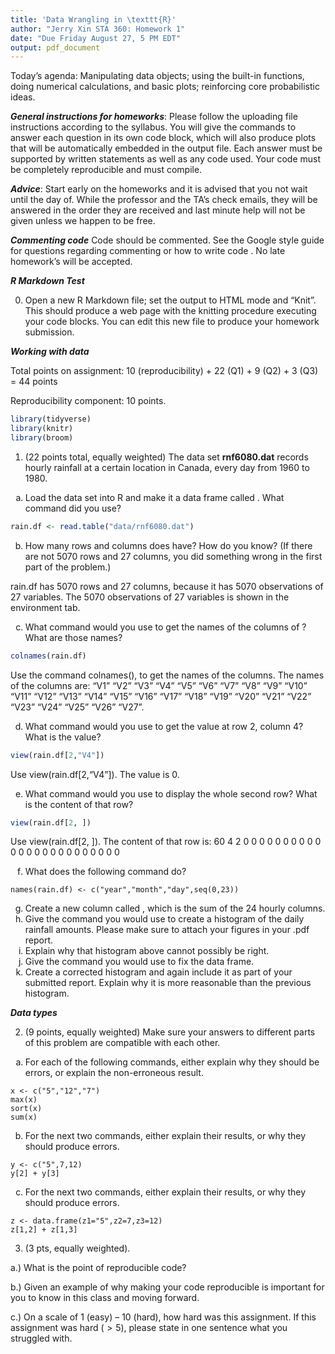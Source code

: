```yaml
---
title: 'Data Wrangling in \texttt{R}'
author: "Jerry Xin STA 360: Homework 1"
date: "Due Friday August 27, 5 PM EDT"
output: pdf_document
---
```


Today's agenda: Manipulating data objects; using the built-in functions, doing numerical calculations, and basic plots; reinforcing core probabilistic ideas.

***General instructions for homeworks***: Please follow the uploading file instructions according to the syllabus. You will give the commands to answer each question in its own code block, which will also produce plots that will be automatically embedded in the output file. Each answer must be supported by written statements as well as any code used. Your code must be completely reproducible and must compile. 

***Advice***: Start early on the homeworks and it is advised that you not wait until the day of. While the professor and the TA's check emails, they will be answered in the order they are received and last minute help will not be given unless we happen to be free.  

***Commenting code***
Code should be commented. See the Google style guide for questions regarding commenting or how to write 
code \url{https://google.github.io/styleguide/Rguide.xml}. No late homework's will be accepted.

***R Markdown Test***

0. Open a new R Markdown file; set the output to HTML mode and "Knit". This should produce a web page with the knitting procedure executing your code blocks. You can edit this new file to produce your homework submission.

***Working with data***

Total points on assignment: 10 (reproducibility) + 22 (Q1) + 9 (Q2) + 3 (Q3) = 44 points 

Reproducibility component: 10 points. 

```r
library(tidyverse)
library(knitr)
library(broom)
```

1.  (22 points total, equally weighted) The data set **rnf6080.dat** records hourly rainfall at a certain location in Canada, every day from 1960 to 1980.

a. Load the data set into R and make it a data frame called \texttt{rain.df}.  What command did you use?
```r
rain.df <- read.table("data/rnf6080.dat")
```

b. How many rows and columns does \texttt{rain.df} have?  How do you know?  (If there are not 5070 rows and 27 columns, you did something wrong in the first part of the problem.)

rain.df has 5070 rows and 27 columns, because it has 5070 observations of 27 variables. The 5070 observations of 27 variables is shown in the environment tab.

c. What command would you use to get the names of the columns of \texttt{rain.df}? What are those names?
```r
colnames(rain.df)
```
Use the command colnames(), to get the names of the columns. The names of the columns are: "V1"  "V2"  "V3"  "V4"  "V5"  "V6"  "V7"  "V8"  "V9"  "V10" "V11" "V12" "V13" "V14" "V15" "V16" "V17" "V18" "V19" "V20" "V21" "V22" "V23" "V24" "V25" "V26" "V27".

d. What command would you use to get the value at row 2, column 4? What is the value?
```r
view(rain.df[2,"V4"])
```
Use view(rain.df[2,"V4"]). The value is 0.


e. What command would you use to display the whole second row?  What is the content of that row?
```r
view(rain.df[2, ])
```
Use view(rain.df[2, ]). 
The content of that row is: 
60
4
2
0
0
0
0
0
0
0
0
0
0
0
0
0
0
0
0
0
0
0
0
0
0
0
0

f.  What does the following command do?
```
names(rain.df) <- c("year","month","day",seq(0,23))
```
g.  Create a new column called \texttt{daily}, which is the sum of the 24 hourly columns.
h. Give the command you would use to create a histogram of the daily rainfall amounts.  Please make sure to attach your figures in your .pdf report. 
i. Explain why that histogram above cannot possibly be right.
j. Give the command you would use to fix the data frame.
k. Create a corrected histogram and again include it as part of your submitted report. Explain why it is
more reasonable than the previous histogram.

***Data types***

2. (9 points, equally weighted) Make sure your answers to different parts of this problem are compatible with each other.

a. For each of the following commands, either explain why they should be errors, or explain the non-erroneous result.
```
x <- c("5","12","7")
max(x)
sort(x)
sum(x)
```
b. For the next two commands, either explain their results, or why they
should produce errors.
```
y <- c("5",7,12)
y[2] + y[3]
```
c. For the next two commands, either explain their results, or why they should
produce errors.
```
z <- data.frame(z1="5",z2=7,z3=12)
z[1,2] + z[1,3]
```

3. (3 pts, equally weighted). 

a.) What is the point of reproducible code? 

b.) Given an example of why making your code reproducible is important for you to know in this class and moving forward. 

c.) On a scale of 1 (easy) -- 10 (hard), how hard was this assignment. If this assignment was hard ($>5$), please state in one sentence what you struggled with. 



